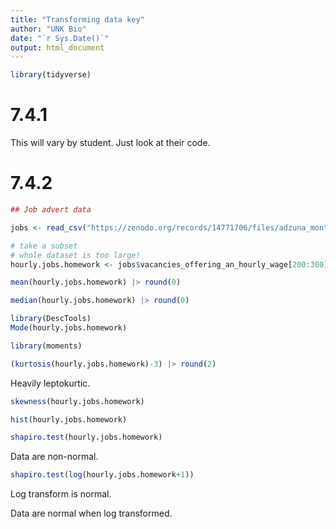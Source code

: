 ```yaml
---
title: "Transforming data key"
author: "UNK Bio"
date: "`r Sys.Date()`"
output: html_document
---
```


```r
library(tidyverse)
```


# 7.4.1

This will vary by student. Just look at their code.

# 7.4.2

```r
## Job advert data

jobs <- read_csv("https://zenodo.org/records/14771706/files/adzuna_month_ttwa_vacancies_with_hourly_wage_panel.csv")

# take a subset
# whole dataset is too large!
hourly.jobs.homework <- jobs$vacancies_offering_an_hourly_wage[200:300]
```

```r
mean(hourly.jobs.homework) |> round(0)
```

```r
median(hourly.jobs.homework) |> round(0)
```

```r
library(DescTools)
Mode(hourly.jobs.homework)
```

```r
library(moments)

(kurtosis(hourly.jobs.homework)-3) |> round(2)
```

Heavily leptokurtic.

```r
skewness(hourly.jobs.homework)
```

```r
hist(hourly.jobs.homework)
```

```r
shapiro.test(hourly.jobs.homework)
```

Data are non-normal.

```r
shapiro.test(log(hourly.jobs.homework+1))
```

Log transform is normal.

Data are normal when log transformed.